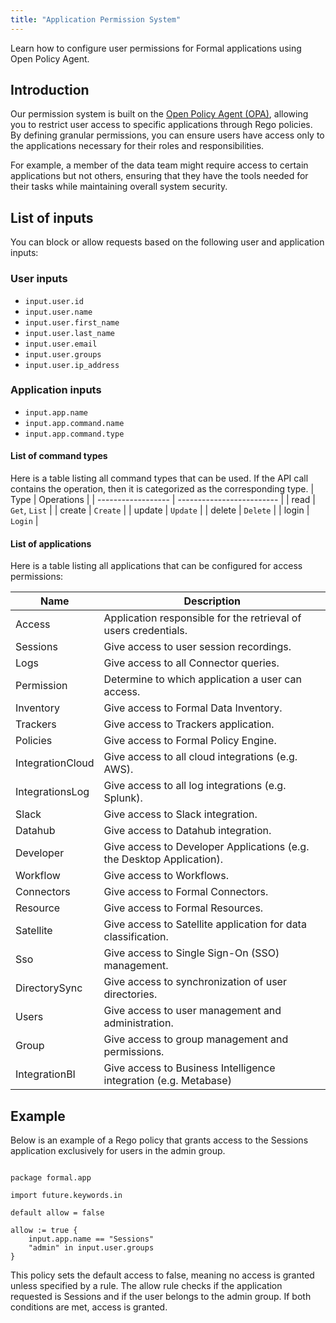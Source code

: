 ```yaml
---
title: "Application Permission System"
---
```


Learn how to configure user permissions for Formal applications using Open Policy Agent.

## Introduction

Our permission system is built on the [Open Policy Agent (OPA)](https://www.openpolicyagent.org/), allowing you to restrict user access to specific applications through Rego policies. By defining granular permissions, you can ensure users have access only to the applications necessary for their roles and responsibilities.

For example, a member of the data team might require access to certain applications but not others, ensuring that they have the tools needed for their tasks while maintaining overall system security.

## List of inputs

You can block or allow requests based on the following user and application inputs:

### User inputs

- `input.user.id`
- `input.user.name`
- `input.user.first­_name`
- `input.user.last­_name`
- `input.user.email`
- `input.user.groups`
- `input.user.ip­_address`

### Application inputs

- `input.app.name`
- `input.app.command.name`
- `input.app.command.type`

#### List of command types

Here is a table listing all command types that can be used. If the API call contains the operation, then it is categorized as the corresponding type.
| Type | Operations |
| ------------------ | ------------------------- |
| read | `Get`, `List` |
| create | `Create` |
| update | `Update` |
| delete | `Delete` |
| login | `Login` |

#### List of applications

Here is a table listing all applications that can be configured for access permissions:

| Name             | Description                                                           |
| ---------------- | --------------------------------------------------------------------- |
| Access           | Application responsible for the retrieval of users credentials.       |
| Sessions         | Give access to user session recordings.                               |
| Logs             | Give access to all Connector queries.                                 |
| Permission       | Determine to which application a user can access.                     |
| Inventory        | Give access to Formal Data Inventory.                                 |
| Trackers         | Give access to Trackers application.                                  |
| Policies         | Give access to Formal Policy Engine.                                  |
| IntegrationCloud | Give access to all cloud integrations (e.g. AWS).                     |
| IntegrationsLog  | Give access to all log integrations (e.g. Splunk).                    |
| Slack            | Give access to Slack integration.                                     |
| Datahub          | Give access to Datahub integration.                                   |
| Developer        | Give access to Developer Applications (e.g. the Desktop Application). |
| Workflow         | Give access to Workflows.                                             |
| Connectors       | Give access to Formal Connectors.                                     |
| Resource         | Give access to Formal Resources.                                      |
| Satellite        | Give access to Satellite application for data classification.         |
| Sso              | Give access to Single Sign-On (SSO) management.                       |
| DirectorySync    | Give access to synchronization of user directories.                   |
| Users            | Give access to user management and administration.                    |
| Group            | Give access to group management and permissions.                      |
| IntegrationBI    | Give access to Business Intelligence integration (e.g. Metabase)      |

## Example

Below is an example of a Rego policy that grants access to the Sessions application exclusively for users in the admin group.

```Rego

package formal.app

import future.keywords.in

default allow = false

allow := true {
    input.app.name == "Sessions"
    "admin" in input.user.groups
}

```

This policy sets the default access to false, meaning no access is granted unless specified by a rule. The allow rule checks if the application requested is Sessions and if the user belongs to the admin group. If both conditions are met, access is granted.
